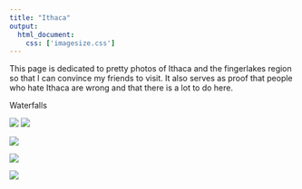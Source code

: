 ```yaml
---
title: "Ithaca"
output: 
  html_document:
    css: ['imagesize.css']
---
```


This page is dedicated to pretty photos of Ithaca and the fingerlakes region so that I can convince my friends to visit. It also serves as proof that people who hate Ithaca are wrong and that there is a lot to do here.

Waterfalls


![](~/phoebekoenig.github.io/photos for site/ithaca/Treman.jpg)
![](~/phoebekoenig.github.io/photos for site/ithaca/lucymoh.jpg)

![](~/phoebekoenig.github.io/photos for site/ithaca/moravia.jpeg)

![](~/phoebekoenig.github.io/photos for site/ithaca/lickbrook.jpg)

![](~/phoebekoenig.github.io/photos for site/ithaca/winter.jpg)